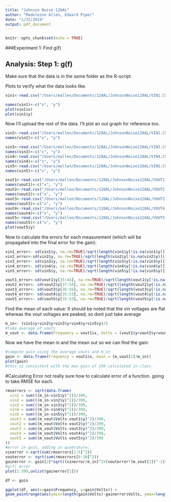 ```yaml
---
title: "Johnson Noise 128AL"
author: "Madeleine Allen, Edward Piper"
date: "1/31/2019"
output: pdf_document
---
```


```r
knitr::opts_chunk$set(echo = TRUE)
```

###Experiment 1: Find g(f)

## Analysis: Step 1: g(f)

Make sure that the data is in the same folder as the R-script.

Plots to verify what the data looks like.
```r
vin1<-read.csv("/Users/mallen/Documents/128AL/JohnsonNoise128AL/VIN1.CSV")

names(vin1)<-c("x", "y")
plot(vin1$x)
plot(vin1$y)

```

Now I'll upload the rest of the data. I'll plot an out graph for reference too.
```r
vin2<-read.csv("/Users/mallen/Documents/128AL/JohnsonNoise128AL/VIN2.CSV")
names(vin2)<-c("x", "y")

vin3<-read.csv("/Users/mallen/Documents/128AL/JohnsonNoise128AL/VIN3.CSV")
names(vin3)<-c("x", "y")
vin4<-read.csv("/Users/mallen/Documents/128AL/JohnsonNoise128AL/VIN4.CSV")
names(vin4)<-c("x", "y")
vin5<-read.csv("/Users/mallen/Documents/128AL/JohnsonNoise128AL/VIN5.CSV")
names(vin5)<-c("x", "y")

vout1<-read.csv("/Users/mallen/Documents/128AL/JohnsonNoise128AL/VOUT1.CSV")
names(vout1)<-c("x", "y")
vout2<-read.csv("/Users/mallen/Documents/128AL/JohnsonNoise128AL/VOUT2.CSV")
names(vout2)<-c("x", "y")
vout3<-read.csv("/Users/mallen/Documents/128AL/JohnsonNoise128AL/VOUT3.CSV")
names(vout3)<-c("x", "y")
vout4<-read.csv("/Users/mallen/Documents/128AL/JohnsonNoise128AL/VOUT4.CSV")
names(vout4)<-c("x", "y")
vout5<-read.csv("/Users/mallen/Documents/128AL/JohnsonNoise128AL/VOUT5.CSV")
names(vout5)<-c("x", "y")
plot(vout5$y)
```

Now to calculate the errors for each measurement (which will be propagated into the final error for the gain):
```r
vin1_error<- sd(vin1$y, na.rm=TRUE)/sqrt(length(vin1$y[!is.na(vin1$y)]))
vin2_error<-sd(vin2$y, na.rm=TRUE)/sqrt(length(vin2$y[!is.na(vin2$y)]))
vin3_error<- sd(vin3$y, na.rm=TRUE)/sqrt(length(vin3$y[!is.na(vin3$y)]))
vin4_error<- sd(vin4$y, na.rm=TRUE)/sqrt(length(vin4$y[!is.na(vin4$y)]))
vin5_error<- sd(vin5$y, na.rm=TRUE)/sqrt(length(vin5$y[!is.na(vin5$y)]))

vout1_error<-sd(vout1$y[35:44], na.rm=TRUE)/sqrt(length(vout1$y[!is.na(vout1$y)]))
vout2_error<- sd(vout2$y[37:54], na.rm=TRUE)/sqrt(length(vout2$y[!is.na(vout2$y)]))
vout3_error<- sd(vout3$y[36:56], na.rm=TRUE)/sqrt(length(vout3$y[!is.na(vout3$y)]))
vout4_error<- sd(vout4$y[35:53], na.rm=TRUE)/sqrt(length(vout4$y[!is.na(vout4$y)]))
vout5_error<- sd(vout5$y[35:53], na.rm=TRUE)/sqrt(length(vout5$y[!is.na(vout5$y)]))
```

Find the mean of each value:
It should be noted that the vin voltages are flat whereas the vout voltages are peaked, so dont just take average
```r
m_in<- (vin1$y+vin2$y+vin3$y+vin4$y+vin5$y)/5
#take average of vouts
m_vout <- data.frame(Frequency = vout1$x, Volts = (vout1$y+vout2$y+vout3$y+vout4$y+vout5$y)/5)
```

Now we have the mean in and the mean out so we can find the gain:
```r
#compute gain using the average vouts and m_in
gain <- data.frame(Frequency = vout1$x, Gain = (m_vout[2]/m_in))
plot(gain)
#this is consistent with the max gain of 150 calculated in class.
```

#Calculating Error
not really sure how to calculate error of a function. going to take RMSE for each.
```r
rmserrors <- sqrt(data.frame(
  vin1 = sum(((m_in-vin1$y)^2))/399, 
  vin2 = sum(((m_in-vin2$y)^2))/399,
  vin3 = sum(((m_in-vin3$y)^2))/399,
  vin4 = sum(((m_in-vin4$y)^2))/399,
  vin5 = sum(((m_in-vin5$y)^2))/399,
  vout1 = sum((m_vout$Volts-vout1$y)^2)/399,
  vout2 = sum((m_vout$Volts-vout2$y)^2)/399,
  vout3 = sum((m_vout$Volts-vout3$y)^2)/399,
  vout4 = sum((m_vout$Volts-vout4$y)^2)/399,
  vout5 = sum((m_vout$Volts-vout5$y)^2)/399
))
#error in gain, adding in quadrature: 
vinerror <-sqrt(sum(rmserrors[1:5]^2))
vouterror <- sqrt(sum(rmserrors[6:10]^2))
gainerror <- gain[2]*sqrt((vinerror/m_in)^2+(vouterror*(m_vout[2])^-1)^2)
#g(f) error
plot(1:399,unlist(gainerror[1]))
```

```r
df <- gain

ggplot(df, aes(x=gain$Frequency, y=gain$Volts)) + 
geom_pointrange(aes(ymin=length(gain$Volts)-gainerror$Volts, ymax=length(gain$Volts)+gainerror$Volts))

```
